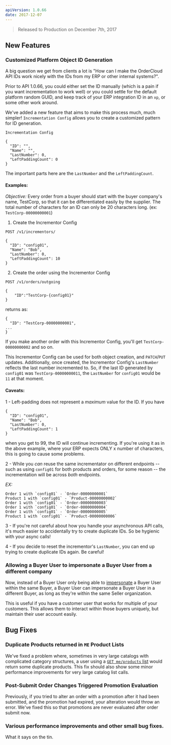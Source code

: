 ```yaml
---
apiVersion: 1.0.66
date: 2017-12-07
---
```


> Released to Production on December 7th, 2017

## New Features

### Customized Platform Object ID Generation

A big question we get from clients a lot is "How can I make the OrderCloud API IDs work nicely with the IDs from my ERP or other internal systems?".

Prior to API 1.0.66, you could either set the ID manually (which is a pain if you want incrementation to work well) or you could settle for the default platform random GUID, and keep track of your ERP integration ID in an `xp`, or some other work around.

We've added a new feature that aims to make this process much, much simpler! `Incrementation Config` allows you to create a customized pattern for ID generation.

`Incrementation Config`

    {
      "ID": "",
      "Name": "",
      "LastNumber": 0,
      "LeftPaddingCount": 0
    }

The important parts here are the `LastNumber` and the `LeftPaddingCount`.

#### Examples:

_Objective:_ Every order from a buyer should start with the buyer company's name, TestCorp, so that it can be differentiated easily by the supplier. The total number of characters for an ID can only be 20 characters long. (ex: `TestCorp-00000000001`)

1. Create the Incrementor Config

`POST /v1/incrementors/`

    {
      "ID": "config01",
      "Name": "Bob",
      "LastNumber": 0,
      "LeftPaddingCount": 10
    }

2. Create the order using the Incrementor Config

`POST /v1/orders/outgoing`

    {
        "ID":"TestCorp-{config01}"
    }

returns as:

    {
      "ID": "TestCorp-00000000001",
    ...
    }

If you make another order with this Incrementor Config, you'll get `TestCorp-00000000002` and so on.

This Incrementor Config can be used for both object creation, and `PATCH`/`PUT` updates. Additionally, once created, the Incrementor Config's `LastNumber` reflects the last number incremented to. So, if the last ID generated by `config01` was `TestCorp-00000000011`, the `LastNumber` for `config01` would be `11` at that moment.

#### Caveats:

1 - Left-padding does not represent a _maximum_ value for the ID. If you have

    {
      "ID": "config01",
      "Name": "Bob",
      "LastNumber": 0,
      "LeftPaddingCount": 1
    }

when you get to 99, the ID will continue incrementing. If you're using it as in the above example, where your ERP expects ONLY x number of characters, this is going to cause some problems.

2 - While you _can_ reuse the same incrementator on different endpoints -- such as using `config01` for both products and orders, for some reason -- the incrementation will be across _both_ endpoints.

_EX:_

    Order 1 with `config01` - `Order-00000000001`
    Product 1 with `config01` - `Product-00000000002`
    Order 1 with `config01` - `Order-00000000003`
    Order 1 with `config01` - `Order-00000000004`
    Order 1 with `config01` - `Order-00000000005`
    Product 1 with `config01` - `Product-00000000006`

3 - If you're not careful about how you handle your asynchronous API calls, it's much easier to accidentally try to create duplicate IDs. So be hygienic with your async calls!

4 - If you decide to reset the incrementor's `LastNumber`, you can end up trying to create duplicate IDs again. Be careful!

### Allowing a Buyer User to impersonate a Buyer User from a different company

Now, instead of a Buyer User only being able to [impersonate](https://documentation.ordercloud.io/platform-guides/authentication/impersonation) a Buyer User within the same Buyer, a Buyer User can impersonate a Buyer User in a different Buyer, as long as they're within the same Seller organization.

This is useful if you have a customer user that works for multiple of your customers. This allows them to interact within those buyers uniquely, but maintain their user account easily.

## Bug Fixes

### Duplicate Products returned in `ME` Product Lists

We've fixed a problem where, sometimes in very large catalogs with complicated category structures, a user using a [`GET me/products` list]() would return some duplicate products. This fix should also show some minor performance improvements for very large catalog list calls.

### Post-Submit Order Changes Triggered Promotion Evaluation

Previously, if you tried to alter an order with a promotion after it had been submitted, and the promotion had expired, your alteration would throw an error. We've fixed this so that promotions are never evaluated after order submit now.

### Various performance improvements and other small bug fixes.

What it says on the tin.
